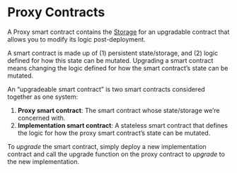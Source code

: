 # Proxy Contracts

A Proxy smart contract contains the [Storage](/storage) for an upgradable contract that allows you to modify its logic post-deployment.

A smart contract is made up of (1) persistent state/storage, and (2) logic defined for how this state can be mutated. Upgrading a smart contract means changing the logic defined for how the smart contract’s state can be mutated.

An “upgradeable smart contract” is two smart contracts considered together as one system:

1. **Proxy smart contract**: The smart contract whose state/storage we’re concerned with.
2. **Implementation smart contract**: A stateless smart contract that defines the logic for how the proxy smart contract’s state can be mutated.

To _upgrade_ the smart contract, simply deploy a new implementation contract and call the upgrade function on the proxy contract to _upgrade_ to the new implementation.
